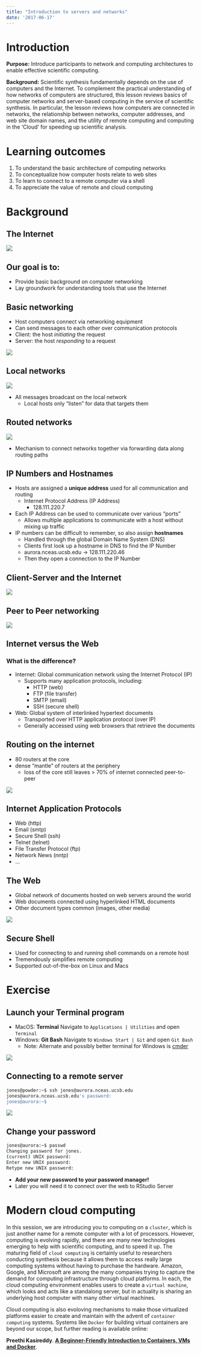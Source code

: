 ```yaml
---
title: "Introduction to servers and networks"
date: '2017-06-17'
---
```


# Introduction
**Purpose:** 
Introduce participants to network and computing architectures to enable effective scientific computing.

**Background:**
Scientific synthesis fundamentally depends on the use of computers and the Internet. To complement the 
practical understanding of how networks of computers are structured, this lesson reviews basics
of computer networks and server-based computing in the service of scientific synthesis.  In particular,
the lesson reviews how computers are connected in networks, the relationship between 
networks, computer addresses, and web site domain names, and the utility of
remote computing and computing in the 'Cloud' for speeding up scientific analysis.

# Learning outcomes
1. To understand the basic architecture of computing networks
2. To conceptualize how computer hosts relate to web sites
3. To learn to connect to a remote computer via a shell
4. To appreciate the value of remote and cloud computing

# Background

## The Internet

![](images/internet-1024x1024.png)

## Our goal is to:

* Provide basic background on computer networking 
* Lay groundwork for understanding tools that use the Internet

## Basic networking

* Host computers connect via networking equipment
* Can send messages to each other over communication protocols
* Client: the host *initiating* the request
* Server: the host *responding* to a request

![](images/tcp_ports.jpg)


## Local networks

![](images/client-server-network.png)

- All messages broadcast on the local network
    - Local hosts only "listen" for data that targets them

## Routed networks

![](images/routers_archs.gif)

* Mechanism to connect networks together via forwarding data along routing paths


## IP Numbers and Hostnames

* Hosts are assigned a **unique address** used for all communication and routing
    - Internet Protocol Address (IP Address)
        - 128.111.220.7
* Each IP Address can be used to communicate over various "ports"
    - Allows multiple applications to communicate with a host without mixing up traffic

* IP numbers can be difficult to remember, so also assign **hostnames**
    - Handled through the global Domain Name System (DNS)
    - Clients first look up a hostname in DNS to find the IP Number
    - aurora.nceas.ucsb.edu -> 128.111.220.46
    - Then they open a connection to the IP Number


## Client-Server and the Internet

![](images/client-server.png)

## Peer to Peer networking

![](images/p2p-network.png)


## Internet versus the Web

### What is the difference?

* Internet: Global communication network using the Internet Protocol (IP)
    - Supports many application protocols, including:
        - HTTP (web)
        - FTP (file transfer)
        - SMTP (email)
        - SSH (secure shell)

* Web: Global system of interlinked hypertext documents
    - Transported over HTTP application protocol (over IP)
    - Generally accessed using web browsers that retrieve the documents

## Routing on the internet

* 80 routers at the core
* dense "mantle" of routers at the periphery
    - loss of the core still leaves > 70% of internet connected peer-to-peer

![](images/internet-core.jpg)

## Internet Application Protocols

* Web (http)
* Email (smtp)
* Secure Shell (ssh)
* Telnet (telnet)
* File Transfer Protocol (ftp)
* Network News (nntp)
* ...

## The Web

* Global network of documents hosted on web servers around the world
* Web documents connected using hyperlinked HTML documents
* Other document types common (images, other media)

![](images/img_HTTP_request.png)

## Secure Shell

* Used for connecting to and running shell commands on a remote host
* Tremendously simplifies remote computing
* Supported out-of-the-box on Linux and Macs

# Exercise

## Launch your Terminal program

- MacOS: __Terminal__ Navigate to `Applications | Utilities` and open `Terminal`
- Windows: __Git Bash__ Navigate to `Windows Start | Git` and open `Git Bash`
    - Note: Alternate and possibly better terminal for Windows is [cmder](http://cmder.net/)

![](images/terminal-powder.png)


## Connecting to a remote server

```bash
jones@powder:~$ ssh jones@aurora.nceas.ucsb.edu
jones@aurora.nceas.ucsb.edu's password: 
jones@aurora:~$ 
```

![](images/terminal-aurora.png)

## Change your password

```bash
jones@aurora:~$ passwd
Changing password for jones.
(current) UNIX password: 
Enter new UNIX password: 
Retype new UNIX password: 
```

- **Add your new password to your password manager!**
- Later you will need it to connect over the web to RStudio Server

# Modern cloud computing
In this session, we are introducing you to computing on a `cluster`, which is
just another name for a remote computer with a lot of processors. However,
computing is evolving rapidly, and there are many new technologies emerging to
help with scientific computing, and to speed it up. The maturing field of 
`cloud computing` is certainly useful to researchers conducting synthesis because
it allows them to access really large computing systems without having to purchase
the hardware.  Amazon, Google, and Microsoft are among the many companies trying
to capture the demand for computing infrastructure through cloud platforms. In each,
the cloud computing environment enables users to create a `virtual machine`, which
looks and acts like a standalong server, but in actuality is sharing an underlying
host computer with many other virtual machines.

Cloud computing is also evoloving mechanisms to make those virtualized platforms
easier to create and maintain with the advent of `container computing` systems.
Systems like `Docker` for building virtual containers are beyond our scope, but 
further reading is available online:

__Preethi Kasireddy__. [**A Beginner-Friendly Introduction to Containers, VMs 
    and Docker**](https://medium.freecodecamp.org/a-beginner-friendly-introduction-to-containers-vms-and-docker-79a9e3e119b).
